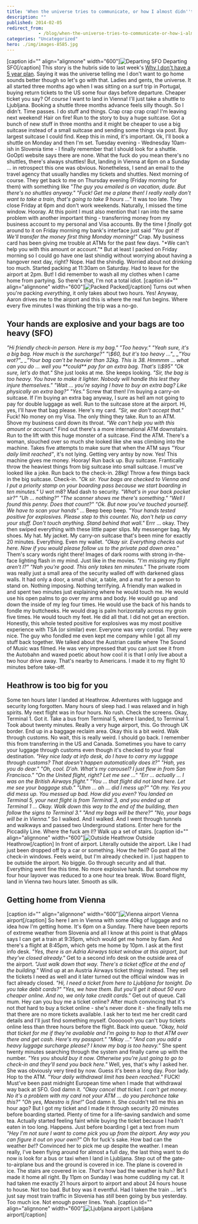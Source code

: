 ```yaml
---
title: 'When the universe tries to communicate, or how I almost didn''t get home'
description: ""
published: 2014-02-05
redirect_from: 
            - /blog/when-the-universe-tries-to-communicate-or-how-i-almost-didnt-get-home/swizec/6511
categories: "Uncategorized"
hero: ./img/images-8585.jpg
---
```


\[caption id="" align="alignnone" width="600"]![Departing SFO](./img/images-8585.jpg "Departing SFO") Departing SFO\[/caption] This story is the hubris side to last week's [Why I don't have a 5 year plan](http://swizec.com/blog/why-i-dont-have-a-5-year-plan/swizec/6508). Saying it was the universe telling me I don't want to go home sounds better though so let's go with that. Ladies and gents, the universe. It all started three months ago when I was sitting on a surf trip in Portugal, buying return tickets to the US some four days before departure. Cheaper ticket you say? Of _course_ I want to land in Vienna! I'll just take a shuttle to Ljubljana. Booking a shuttle three months advance feels silly though. So I didn't. Time passes. I do stuff and things. Crap crap crap crap! I'm leaving next weekend! Hair on fire! Run to the story to buy a huge suitcase. Got a bunch of new stuff in three months and it might be cheaper to use a big suitcase instead of a small suitcase and sending some things via post. Buy largest suitcase I could find. Keep this in mind, it's important. Ok, I'll book a shuttle on Monday and then I'm set. Tuesday evening - Wednesday 10am-ish in Slovenia time - I finally remember that I should look for a shuttle. GoOpti website says there are none. What the fuck do you mean there's no shuttles, there's always shuttles! But, landing in Vienna at 6pm on a Sunday ... in retrospect this one was obvious. Nonetheless, I send an email to the travel agency that usually handles my tickets and shuttles. Next morning of course. They get back to me on Thursday evening (Friday morning for them) with something like _"The guy you emailed is on vacation, dude. But there's no shuttles anyway."_ _"Fuck! Get me a plane then! I really really don't want to take a train, that's going to take 9 hours ..."_ It was too late. They close Friday at 6pm and don't work weekends. Naturally, I missed the time window. Hooray. At this point I must also mention that I ran into the same problem with another important thing - transferring money from my business account to my personal and Visa accounts. By the time I _finally_ got around to it on Friday morning my bank's interface just said _"You got it! We'll transfer the money first thing Monday morning!"_ Crap. My business card has been giving me trouble at ATMs for the past few days. "\*We can't help you with this amount or account."\* But at least I packed on Friday morning so I could go have one last shindig without worrying about having a hangover next day, right? Nope. Had the shindig. Worried about not drinking too much. Started packing at 11:30am on Saturday. Had to leave for the airport at 2pm. But! I did remember to wash all my clothes when I came home from partying. So there's that, I'm not a total idiot. \[caption id="" align="alignnone" width="600"]![Packed](./img/images-8586.jpg "Packed") Packed\[/caption] Turns out when you're packing _everything_, it only takes about two hours. Yes! Anyway, Aaron drives me to the airport and this is where the real fun begins. Where every five minutes I was thinking the trip was a no-go.

## Your hands are explosive and your bags are too heavy (SFO)

_"Hi friendly check-in person. Here is my bag."_ _"Too heavy."_ _"Yeah sure, it's a big bag. How much is the surcharge?"_ _"\\$60, but it's too heavy ..."_ _"You wot?"_ _"Your bag can't be heavier than 32kg. This is 38. Hmmmm ... what can you do ... well you **could** pay for an extra bag. That's \\$95"_ _"Ok sure, let's do that."_ She just looks at me. She keeps looking. _"Sir, the bag is too heavy. You have to make it lighter. Nobody will handle this lest they injure themselves."_ _"Wait ... you're saying I have to buy an extra bag? Like physically an extra bag?"_ _"Yes."_ Screw that then! I'm buying a carry-on suitcase. If I'm buying an extra bag anyway, I sure as hell am not going to pay for double luggage as well. Run to the suitcase store at the airport. Hi, yes, I'll have that bag please. Here's my card. _"Sir, we don't accept that."_ Fuck! No money on my Visa. The only thing they take. Run to an ATM. Shove my business card down its throat. _"We can't help you with this amount or account."_ Find out there's a more international ATM downstairs. Run to the lift with this huge monster of a suitcase. Find the ATM. There's a woman, slouched over so much she looked like she was climbing into the machine. Takes five attempts to make sure that when the ATM says _"Your daily limit reached"_, it's not lying. Getting very antsy by now. Yes! This machine gives me money. Hooray! Run back up. Buy suitcase. Frantically throw the heaviest things from big suitcase into small suitcase. I must've looked like a joke. Run back to the check-in. 28kg! Throw a few things back in the big suitcase. Check-in. _"Ok sir. Your bags are checked to Vienna and I put a priority stamp on your boarding pass because we start boarding in ten minutes."_ U wot m8? Mad dash to security. _"What's in your back pocket sir?"_ _"Uh ... nothing?"_ _"The scanner shows me there's something."_ _"Well I found this penny. Does that count?"_ _"Ok. But now you've touched yourself. We have to scan your hands"_ ... Beep beep beep. _"Your hands tested positive for explosives. Please step to this counter. No, don't help us carry your stuff. Don't touch anything. Stand behind that wall."_ Errr ... okay. They then swiped everything with these little paper slips. My messenger bag. My shoes. My hat. My jacket. My carry-on suitcase that's been mine for exactly 20 minutes. Everything. Even my wallet. _"Okay sir. Everything checks out here. Now if you would please follow us to the private pad down area."_ Them's scary words right there! Images of dark rooms with strong in-the-face lighting flash in my mind. Just like in the movies. _"I'm missing my flight aren't I?"_ _"Nah you're good. This only takes ten minutes."_ The private room was really just a small area of the security walled off with darkened glass walls. It had only a door, a small chair, a table, and a mat for a person to stand on. Nothing imposing. Nothing terrifying. A friendly man walked in and spent two minutes just explaining where he would touch me. He would use his open palms to go over my arms and body. He would go up and down the inside of my leg four times. He would use the back of his hands to fondle my buttcheeks. He would drag is palm horizontally across my groin five times. He would touch my feet. He did all that. I did not get an erection. Honestly, this whole tested positive for explosives was my most positive experience with TSA (or similar) ever. Everyone was very cordial. They were nice. The guy who fondled me even kept me company while I got all my stuff back together. We talked about the Austrian castle where The Sound of Music was filmed. He was very impressed that you can just see it from the Autobahn and waxed poetic about how cool it is that I only live about a two hour drive away. That's nearby to Americans. I made it to my flight 10 minutes before take-off.

## Heathrow is too big for you

Some ten hours later I landed at Heathrow. Adventures with luggage and security long forgotten. Many hours of sleep had. I was relaxed and in high spirits. My next flight was in four hours. No rush. Check the screens. Okay, Terminal 1. Got it. Take a bus from Terminal 5, where I landed, to Terminal 1. Took about twenty minutes. Really a very huge airport, this. Go through UK border. End up in a baggage reclaim area. Okay this is a bit weird. Walk through customs. No wait, this is really weird. I should go back. I remember this from transferring in the US and Canada. Sometimes you have to carry your luggage through customs even though it's checked to your final destination. _"Hey nice lady at info desk, do I have to carry my luggage through customs? That doesn't happen automatically does it?"_ _"Hah, yes you do dear."_ _"Oh, cool. D'oh. What's my carousel? I just flew in from San Francisco."_ _"On the United flight, right? Let me see ..."_ _"Err ... actually ... I was on the British Airways flight."_ _"You ... that flight did not land here. Let me see your baggage stub."_ _"Uhm ... ah ... did I mess up?"_ _"Oh my. Yes you did mess up. You messed up bad. How did you even? You landed on Terminal 5, your next flight is from Terminal 3, and you ended up at Terminal 1 ... Okay. Walk down this way to the end of the building, then follow the signs to Terminal 3."_ _"And my bags will be there?"_ _"No, your bags will be in Vienna."_ So I walked. And I walked. And I went through tunnels and walkways and passed two Underground stations. Enter here for the Piccadily Line. Where the fuck am I!? Walk up a set of stairs. \[caption id="" align="alignnone" width="600"]![Outside Heathrow](./img/images-8587.jpg "Outside Heathrow") Outside Heathrow\[/caption] In front of airport. Literally outside the airport. Like I had just been dropped off by a car or something. How the hell? Go past all the check-in windows. Feels weird, but I'm already checked in. I just happen to be outside the airport. No biggie. Go through security and all that. Everything went fine this time. No more explosive hands. But somehow my four hour layover was reduced to a one hour tea break. Wow. Board flight, land in Vienna two hours later. Smooth as silk.

## Getting home from Vienna

\[caption id="" align="alignnone" width="600"]![Vienna airport](./img/images-8588.jpg "Vienna airport") Vienna airport\[/caption] So here I am in Vienna with some 40kg of luggage and no idea how I'm getting home. It's 6pm on a Sunday. There have been reports of extreme weather from Slovenia and all I know at this point is that gMaps says I can get a train at 9:35pm, which would get me home by 6am. And there's a flight at 8:45pm, which gets me home by 10pm. I ask at the first info desk. _"Yes, there is an Adria Airways ticket window at this airport, but they've closed already."_ Get to a second info desk on the outside area of the airport. _"Just walk down that way. There's a ticket office at the end of the building."_ Wind up at an Austria Airways ticket thingy instead. They sell the tickets I need as well and it later turned out the official window was in fact already closed. _"Hi, I need a ticket from here to Ljubljana for tonight. Do you take debit cards?"_ _"Yes, we have them. But you'll get it about 50 euro cheaper online. And no, we only take credit cards."_ Get out of queue. Call mum. Hey can you buy me a ticket online? After much convincing that it's not _that_ hard to buy a ticket online - she's never done it - she finally tells me that there are no more tickets available. I ask her to text me her credit card details and I'll just find something myself. Oooooooh you can't buy tickets online less than three hours before the flight. Back into queue. _"Okay, hold that ticket for me if they're available and I'm going to hop to that ATM over there and get cash. Here's my passport."_ _"Mkay ..."_ _"And can you add a heavy luggage surcharge please? I know my bag is too heavy."_ She spent twenty minutes searching through the system and finally came up with the number. _"Yes you should buy it now. Otherwise you're just going to go to check-in and they'll send you back here."_ Well, yes, that's why I asked her. She was obviously very tired by now. Guess it's been a long day. Poor lady. Hop to the ATM. _"Your daily withdrawal limit has been reached."_ FUCK! Must've been past midnight European time when I made that withdrawal way back at SFO. God damn it. _"Okay cancel that ticket. I can't get money. No it's a problem with my card not your ATM ... do you perchance take this?"_ _"Oh yes, Maestro is fine!"_ God damn it. She couldn't tell me this an hour ago? But I got my ticket and I made it through security 20 minutes before boarding started. Plenty of time for a life-saving sandwich and some tea. Actually started feeling faint while buying the ticket because I hadn't eaten in too long. Happens. Just before boarding I get a text from mum _"Hey I'm not sure I want to come pick you up from the airport. Any way you can figure it out on your own?"_ Oh for fuck's sake. How bad can the weather _be_!? Convinced her to pick me up despite the weather. I mean really, I've been flying around for almost a full day, the last thing want to do now is look for a bus or taxi when I land in Ljubljana. Step out of the gate-to-airplane bus and the ground is covered in ice. The plane is covered in ice. The stairs are covered in ice. _That's_ how bad the weather is huh? But I made it home all right. By 11pm on Sunday I was home cuddling my cat. It had taken me exactly 21 hours airport to airport and about 24 hours house to house. Not too bad. But boy was it eventful. Had I taken the train ... let's just say most train traffic in Slovenia has _still_ been going by bus yesterday. Too much ice. Not enough power lines. Yeah. \[caption id="" align="alignnone" width="600"]![Ljubljana airport](./img/images-8589.jpg "Ljubljana airport") Ljubljana airport\[/caption]
